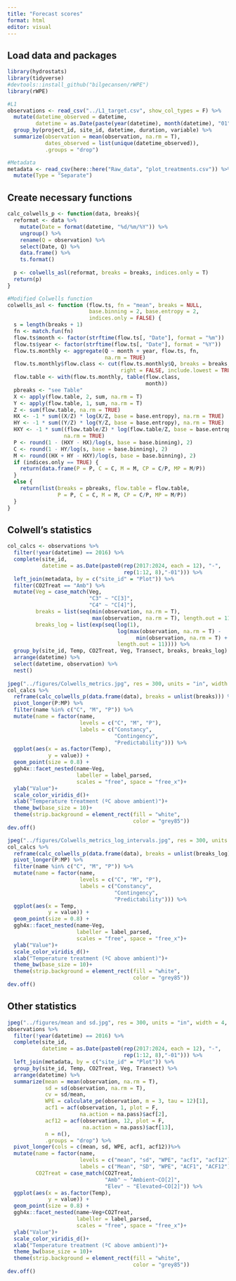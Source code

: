 ```yaml
---
title: "Forecast scores"
format: html
editor: visual
---
```


## Load data and packages

```r
library(hydrostats)
library(tidyverse)
#devtools::install_github("bilgecansen/rWPE")
library(rWPE)

#L1
observations <- read_csv("../L1_target.csv", show_col_types = F) %>%
  mutate(datetime_observed = datetime,
         datetime = as.Date(paste(year(datetime), month(datetime), "01", sep = "-"))) %>%
  group_by(project_id, site_id, datetime, duration, variable) %>%
  summarize(observation = mean(observation, na.rm = T),
            dates_observed = list(unique(datetime_observed)),
            .groups = "drop")

#Metadata
metadata <- read_csv(here::here("Raw_data", "plot_treatments.csv")) %>%
  mutate(Type = "Separate")
```

## Create necessary functions

```r
calc_colwells_p <- function(data, breaks){
  reformat <- data %>%
    mutate(Date = format(datetime, "%d/%m/%Y")) %>%
    ungroup() %>%
    rename(Q = observation) %>%
    select(Date, Q) %>%
    data.frame() %>%
    ts.format()
  
  p <- colwells_asl(reformat, breaks = breaks, indices.only = T)
  return(p)
}

#Modified Colwells function
colwells_asl <- function (flow.ts, fn = "mean", breaks = NULL,
                          base.binning = 2, base.entropy = 2, 
                          indices.only = FALSE) {
  s = length(breaks + 1)
  fn <- match.fun(fn)
  flow.ts$month <- factor(strftime(flow.ts[, "Date"], format = "%m"))
  flow.ts$year <- factor(strftime(flow.ts[, "Date"], format = "%Y"))
  flow.ts.monthly <- aggregate(Q ~ month + year, flow.ts, fn, 
                               na.rm = TRUE)
  flow.ts.monthly$flow.class <- cut(flow.ts.monthly$Q, breaks = breaks, 
                                    right = FALSE, include.lowest = TRUE)
  flow.table <- with(flow.ts.monthly, table(flow.class, 
                                            month))
  pbreaks <- "see Table"
  X <- apply(flow.table, 2, sum, na.rm = T)
  Y <- apply(flow.table, 1, sum, na.rm = T)
  Z <- sum(flow.table, na.rm = TRUE)
  HX <- -1 * sum((X/Z) * log(X/Z, base = base.entropy), na.rm = TRUE)
  HY <- -1 * sum((Y/Z) * log(Y/Z, base = base.entropy), na.rm = TRUE)
  HXY <- -1 * sum((flow.table/Z) * log(flow.table/Z, base = base.entropy), 
                  na.rm = TRUE)
  P <- round(1 - (HXY - HX)/log(s, base = base.binning), 2)
  C <- round(1 - HY/log(s, base = base.binning), 2)
  M <- round((HX + HY - HXY)/log(s, base = base.binning), 2)
  if (indices.only == TRUE) {
    return(data.frame(P = P, C = C, M = M, CP = C/P, MP = M/P))
  }
  else {
    return(list(breaks = pbreaks, flow.table = flow.table, 
                P = P, C = C, M = M, CP = C/P, MP = M/P))
  }
}
```

## Colwell's statistics

```r
col_calcs <- observations %>%
  filter(!year(datetime) == 2016) %>%
  complete(site_id, 
           datetime = as.Date(paste0(rep(2017:2024, each = 12), "-", 
                                     rep(1:12, 8),"-01"))) %>%
  left_join(metadata, by = c("site_id" = "Plot")) %>%
  filter(CO2Treat == "Amb") %>%
  mutate(Veg = case_match(Veg,
                          "C3" ~ "C[3]",
                          "C4" ~ "C[4]"),
         breaks = list(seq(min(observation, na.rm = T), 
                           max(observation, na.rm = T), length.out = 11)),
         breaks_log = list(exp(seq(log(1), 
                                   log(max(observation, na.rm = T) - 
                                         min(observation, na.rm = T) + 1), 
                                   length.out = 11)))) %>%
  group_by(site_id, Temp, CO2Treat, Veg, Transect, breaks, breaks_log) %>%
  arrange(datetime) %>%
  select(datetime, observation) %>%
  nest() 
  
jpeg("../figures/Colwells_metrics.jpg", res = 300, units = "in", width = 3, height = 3.5)
col_calcs %>%
  reframe(calc_colwells_p(data.frame(data), breaks = unlist(breaks))) %>%
  pivot_longer(P:MP) %>%
  filter(name %in% c("C", "M", "P")) %>%
  mutate(name = factor(name, 
                       levels = c("C", "M", "P"),
                       labels = c("Constancy", 
                                  "Contingency", 
                                  "Predictability"))) %>%
  ggplot(aes(x = as.factor(Temp), 
             y = value)) +
  geom_point(size = 0.8) +
  ggh4x::facet_nested(name~Veg, 
                      labeller = label_parsed, 
                      scales = "free", space = "free_x")+
  ylab("Value")+
  scale_color_viridis_d()+
  xlab("Temperature treatment (ºC above ambient)")+
  theme_bw(base_size = 10)+
  theme(strip.background = element_rect(fill = "white",
                                        color = "grey85"))
dev.off()

jpeg("../figures/Colwells_metrics_log_intervals.jpg", res = 300, units = "in", width = 3, height = 3.5)
col_calcs %>%
  reframe(calc_colwells_p(data.frame(data), breaks = unlist(breaks_log))) %>%
  pivot_longer(P:MP) %>%
  filter(name %in% c("C", "M", "P")) %>%
  mutate(name = factor(name, 
                       levels = c("C", "M", "P"),
                       labels = c("Constancy", 
                                  "Contingency", 
                                  "Predictability"))) %>%
  ggplot(aes(x = Temp, 
             y = value)) +
  geom_point(size = 0.8) +
  ggh4x::facet_nested(name~Veg, 
                      labeller = label_parsed, 
                      scales = "free", space = "free_x")+
  ylab("Value")+
  scale_color_viridis_d()+
  xlab("Temperature treatment (ºC above ambient)")+
  theme_bw(base_size = 10)+
  theme(strip.background = element_rect(fill = "white",
                                        color = "grey85"))
dev.off()
```

## Other statistics

```r
jpeg("../figures/mean and sd.jpg", res = 300, units = "in", width = 4, height = 5)
observations %>%
  filter(!year(datetime) == 2016) %>%
  complete(site_id, 
           datetime = as.Date(paste0(rep(2017:2024, each = 12), "-", 
                                     rep(1:12, 8),"-01"))) %>%
  left_join(metadata, by = c("site_id" = "Plot")) %>%
  group_by(site_id, Temp, CO2Treat, Veg, Transect) %>%
  arrange(datetime) %>%
  summarize(mean = mean(observation, na.rm = T),
            sd = sd(observation, na.rm = T),
            cv = sd/mean,
            WPE = calculate_pe(observation, m = 3, tau = 12)[1],
            acf1 = acf(observation, 1, plot = F, 
                       na.action = na.pass)$acf[2],
            acf12 = acf(observation, 12, plot = F, 
                        na.action = na.pass)$acf[13],
            n = n(),
            .groups = "drop") %>%
  pivot_longer(cols = c(mean, sd, WPE, acf1, acf12))%>%
  mutate(name = factor(name, 
                       levels = c("mean", "sd", "WPE", "acf1", "acf12"),
                       labels = c("Mean", "SD", "WPE", "ACF1", "ACF12")),
         CO2Treat = case_match(CO2Treat,
                               "Amb" ~ "Ambient~CO[2]",
                               "Elev" ~ "Elevated~CO[2]")) %>%
  ggplot(aes(x = as.factor(Temp), 
             y = value)) +
  geom_point(size = 0.8) +
  ggh4x::facet_nested(name~Veg+CO2Treat, 
                      labeller = label_parsed, 
                      scales = "free", space = "free_x")+
  ylab("Value")+
  scale_color_viridis_d()+
  xlab("Temperature treatment (ºC above ambient)")+
  theme_bw(base_size = 10)+
  theme(strip.background = element_rect(fill = "white",
                                        color = "grey85"))
dev.off()
```
